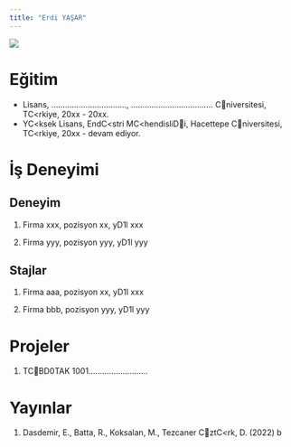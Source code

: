 ---
title: "Erdi YAŞAR"
---


![](/assets/images/vesikalik.jpeg){fig-align="center"}

# Eğitim

-   Lisans, ................................., .................................... Cniversitesi, TC<rkiye, 20xx - 20xx.
-   YC<ksek Lisans, EndC<stri MC<hendisliDi, Hacettepe Cniversitesi, TC<rkiye, 20xx - devam ediyor.

# İş Deneyimi

## Deneyim

1.  Firma xxx, pozisyon xx, yD1l xxx

2.  Firma yyy, pozisyon yyy, yD1l yyy

## Stajlar

1.  Firma aaa, pozisyon xx, yD1l xxx

2.  Firma bbb, pozisyon yyy, yD1l yyy

# Projeler

1.  TCBD0TAK 1001..........................

# Yayınlar

1.  Dasdemir, E., Batta, R., Koksalan, M., Tezcaner CztC<rk, D. (2022) b